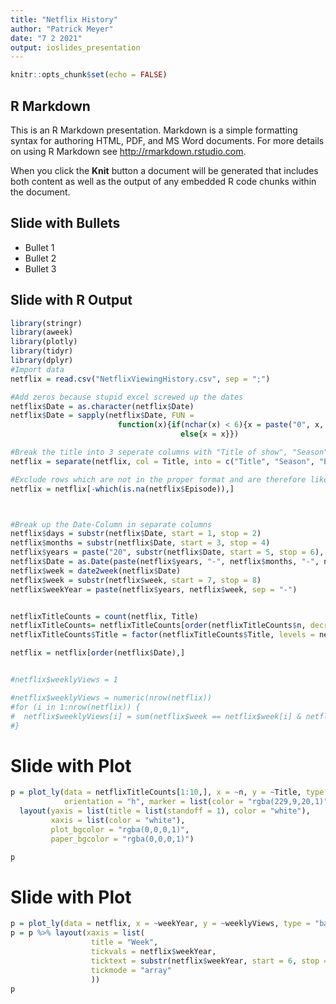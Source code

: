 ```yaml
---
title: "Netflix History"
author: "Patrick Meyer"
date: "7 2 2021"
output: ioslides_presentation
---
```


```r
knitr::opts_chunk$set(echo = FALSE)
```

## R Markdown

This is an R Markdown presentation. Markdown is a simple formatting syntax for authoring HTML, PDF, and MS Word documents. For more details on using R Markdown see <http://rmarkdown.rstudio.com>.

When you click the **Knit** button a document will be generated that includes both content as well as the output of any embedded R code chunks within the document.

## Slide with Bullets

- Bullet 1
- Bullet 2
- Bullet 3

## Slide with R Output

```r

library(stringr)
library(aweek)
library(plotly)
library(tidyr)
library(dplyr)
#Import data
netflix = read.csv("NetflixViewingHistory.csv", sep = ";")

#Add zeros because stupid excel screwed up the dates
netflix$Date = as.character(netflix$Date)
netflix$Date = sapply(netflix$Date, FUN = 
                        function(x){if(nchar(x) < 6){x = paste("0", x, sep = "")}
                                      else{x = x}})

#Break the title into 3 seperate columns with "Title of show", "Season", "Title of episode"
netflix = separate(netflix, col = Title, into = c("Title", "Season", "Episode"), sep = ': ')

#Exclude rows which are not in the proper format and are therefore likely now series
netflix = netflix[-which(is.na(netflix$Episode)),]



#Break up the Date-Column in separate columns
netflix$days = substr(netflix$Date, start = 1, stop = 2)
netflix$months = substr(netflix$Date, start = 3, stop = 4)
netflix$years = paste("20", substr(netflix$Date, start = 5, stop = 6), sep = "")
netflix$Date = as.Date(paste(netflix$years, "-", netflix$months, "-", netflix$days, sep = ""))
netflix$week = date2week(netflix$Date)
netflix$week = substr(netflix$week, start = 7, stop = 8)
netflix$weekYear = paste(netflix$years, netflix$week, sep = "-")


netflixTitleCounts = count(netflix, Title)
netflixTitleCounts= netflixTitleCounts[order(netflixTitleCounts$n, decreasing = T),]
netflixTitleCounts$Title = factor(netflixTitleCounts$Title, levels = netflixTitleCounts$Title[order(netflixTitleCounts$n, decreasing = FALSE)])

netflix = netflix[order(netflix$Date),]


#netflix$weeklyViews = 1

#netflix$weeklyViews = numeric(nrow(netflix))
#for (i in 1:nrow(netflix)) {
#  netflix$weeklyViews[i] = sum(netflix$week == netflix$week[i] & netflix$years == netflix$years[i])
#}


```

# Slide with Plot


```r
p = plot_ly(data = netflixTitleCounts[1:10,], x = ~n, y = ~Title, type = "bar", 
            orientation = "h", marker = list(color = "rgba(229,9,20,1)")) %>%
  layout(yaxis = list(title = list(standoff = 1), color = "white"), 
         xaxis = list(color = "white"), 
         plot_bgcolor = "rgba(0,0,0,1)", 
         paper_bgcolor = "rgba(0,0,0,1)")

p
```

# Slide with Plot


```r
p = plot_ly(data = netflix, x = ~weekYear, y = ~weeklyViews, type = "bar", orientation = "v", color = ~years)
p = p %>% layout(xaxis = list(
                  title = "Week",
                  tickvals = netflix$weekYear,
                  ticktext = substr(netflix$weekYear, start = 6, stop = 7),
                  tickmode = "array"
                  ))
p
```

